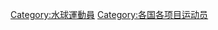 {{Categories by country|nocat}}
{{Parent category}}
{{Commonscat|Water polo players by country}}

[[Category:水球運動員|Category:水球運動員]]
[[Category:各国各项目运动员|Category:各国各项目运动员]]